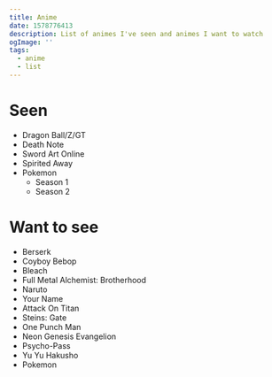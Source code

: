 ```yaml
---
title: Anime
date: 1578776413
description: List of animes I've seen and animes I want to watch
ogImage: ''
tags:
  - anime
  - list
---
```


# Seen

- Dragon Ball/Z/GT
- Death Note
- Sword Art Online
- Spirited Away
- Pokemon
  - Season 1
  - Season 2

# Want to see

- Berserk
- Coyboy Bebop
- Bleach
- Full Metal Alchemist: Brotherhood
- Naruto
- Your Name
- Attack On Titan
- Steins: Gate
- One Punch Man
- Neon Genesis Evangelion
- Psycho-Pass
- Yu Yu Hakusho
- Pokemon
